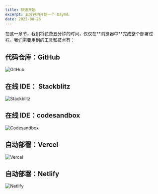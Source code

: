 ```yaml
---
title: 快速开始
excerpt: 五分钟内开始一个 Daymd。
date: 2022-08-26
---
```


<Tips>
  在这一章节，我们将花费五分钟的时间，仅仅在**浏览器中**完成整个部署过程。我们需要用到的工具和技术有：
</Tips>

## 代码仓库：GitHub

![GitHub](https://jetzihan-img.oss-cn-beijing.aliyuncs.com/blog/20220829091746.png)

## 在线 IDE： Stackblitz

![Stackblitz](https://jetzihan-img.oss-cn-beijing.aliyuncs.com/blog/20220830113340.png)

## 在线 IDE：codesandbox

![Codesandbox](https://jetzihan-img.oss-cn-beijing.aliyuncs.com/blog/20220829092055.png)

## 自动部署：Vercel

![Vercel](https://jetzihan-img.oss-cn-beijing.aliyuncs.com/blog/20220829092435.png)

## 自动部署：Netlify

![Netlify](https://jetzihan-img.oss-cn-beijing.aliyuncs.com/blog/20220829092558.png)
